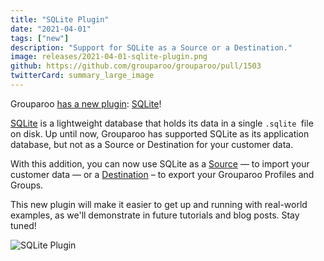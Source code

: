 ```yaml
---
title: "SQLite Plugin"
date: "2021-04-01"
tags: ["new"]
description: "Support for SQLite as a Source or a Destination."
image: releases/2021-04-01-sqlite-plugin.png
github: https://github.com/grouparoo/grouparoo/pull/1503
twitterCard: summary_large_image
---
```


Grouparoo [has a new plugin](/docs/installation/plugins): [SQLite](https://www.npmjs.com/package/@grouparoo/sqlite)!

[SQLite](https://www.sqlite.org/index.html) is a lightweight database that holds its data in a single `.sqlite `file on disk. Up until now, Grouparoo has supported SQLite as its application database, but not as a Source or Destination for your customer data.

With this addition, you can now use SQLite as a [Source](/docs/config/sources/community) — to import your customer data — or a [Destination](/docs/config/destinations/community) – to export your Grouparoo Profiles and Groups.

This new plugin will make it easier to get up and running with real-world examples, as we'll demonstrate in future tutorials and blog posts. Stay tuned!

<Image
  alt="SQLite Plugin"
  src="releases/2021-04-01-sqlite-plugin.png"
  width={1400}
  height={735}
/>
